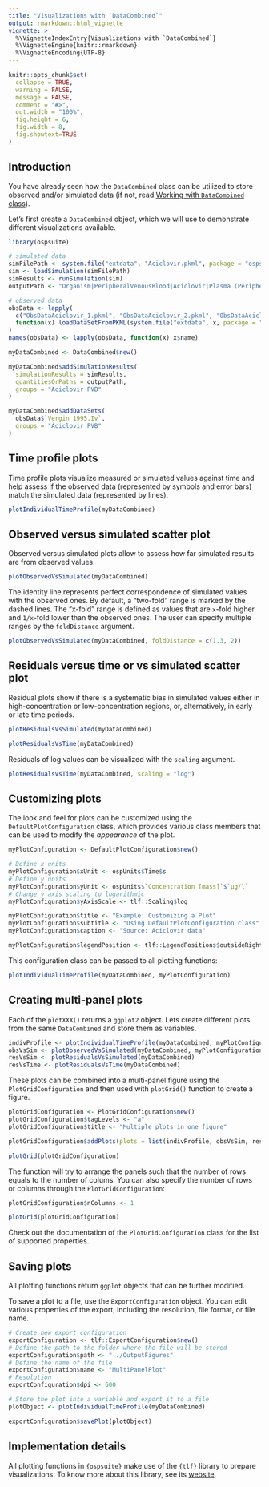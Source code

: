 ```yaml
---
title: "Visualizations with `DataCombined`"
output: rmarkdown::html_vignette
vignette: >
  %\VignetteIndexEntry{Visualizations with `DataCombined`}
  %\VignetteEngine{knitr::rmarkdown}
  %\VignetteEncoding{UTF-8}
---
```


```r
knitr::opts_chunk$set(
  collapse = TRUE,
  warning = FALSE,
  message = FALSE,
  comment = "#>",
  out.width = "100%",
  fig.height = 6,
  fig.width = 8,
  fig.showtext=TRUE
)
```

## Introduction

You have already seen how the `DataCombined` class can be utilized to store observed and/or simulated data (if not, read [Working with `DataCombined` class](data-combined.html)).

Let's first create a `DataCombined` object, which we will use to demonstrate different visualizations available.

```r
library(ospsuite)

# simulated data
simFilePath <- system.file("extdata", "Aciclovir.pkml", package = "ospsuite")
sim <- loadSimulation(simFilePath)
simResults <- runSimulation(sim)
outputPath <- "Organism|PeripheralVenousBlood|Aciclovir|Plasma (Peripheral Venous Blood)"

# observed data
obsData <- lapply(
  c("ObsDataAciclovir_1.pkml", "ObsDataAciclovir_2.pkml", "ObsDataAciclovir_3.pkml"),
  function(x) loadDataSetFromPKML(system.file("extdata", x, package = "ospsuite"))
)
names(obsData) <- lapply(obsData, function(x) x$name)

myDataCombined <- DataCombined$new()

myDataCombined$addSimulationResults(
  simulationResults = simResults,
  quantitiesOrPaths = outputPath,
  groups = "Aciclovir PVB"
)

myDataCombined$addDataSets(
  obsData$`Vergin 1995.Iv`,
  groups = "Aciclovir PVB"
)
```

## Time profile plots

Time profile plots visualize measured or simulated values against time and help 
assess if the observed data (represented by symbols and error bars) match the 
simulated data (represented by lines).

```r
plotIndividualTimeProfile(myDataCombined)
```

## Observed versus simulated scatter plot 

Observed versus simulated plots allow to assess how far simulated results 
are from observed values.

```r
plotObservedVsSimulated(myDataCombined)
```

The identity line represents perfect correspondence of simulated values with the 
observed ones. By default, a "two-fold" range is marked by the dashed lines. 
The "x-fold" range is defined as values that are `x`-fold higher and `1/x`-fold 
lower than the observed ones. The user can specify multiple ranges by the `foldDistance` 
argument.

```r
plotObservedVsSimulated(myDataCombined, foldDistance = c(1.3, 2))
```

## Residuals versus time or vs simulated scatter plot

Residual plots show if there is a systematic bias in simulated values either in 
high-concentration or low-concentration regions, or, alternatively, in early or 
late time periods.

```r
plotResidualsVsSimulated(myDataCombined)
```


```r
plotResidualsVsTime(myDataCombined)
```


Residuals of log values can be visualized with the `scaling` argument.

```r
plotResidualsVsTime(myDataCombined, scaling = "log")
```

## Customizing plots

The look and feel for plots can be customized using the `DefaultPlotConfiguration` class, which provides various class members that can be used to modify the *appearance* of the plot.

```r
myPlotConfiguration <- DefaultPlotConfiguration$new()

# Define x units
myPlotConfiguration$xUnit <- ospUnits$Time$s
# Define y units
myPlotConfiguration$yUnit <- ospUnits$`Concentration [mass]`$`µg/l`
# Change y axis scaling to logarithmic
myPlotConfiguration$yAxisScale <- tlf::Scaling$log

myPlotConfiguration$title <- "Example: Customizing a Plot"
myPlotConfiguration$subtitle <- "Using DefaultPlotConfiguration class"
myPlotConfiguration$caption <- "Source: Aciclovir data"

myPlotConfiguration$legendPosition <- tlf::LegendPositions$outsideRight
```

This configuration class can be passed to all plotting functions:

```r
plotIndividualTimeProfile(myDataCombined, myPlotConfiguration)
```

## Creating multi-panel plots

Each of the `plotXXX()` returns a `ggplot2` object. Lets create different plots 
from the same `DataCombined` and store them as variables.

```r
indivProfile <- plotIndividualTimeProfile(myDataCombined, myPlotConfiguration)
obsVsSim <- plotObservedVsSimulated(myDataCombined, myPlotConfiguration)
resVsSim <- plotResidualsVsSimulated(myDataCombined)
resVsTime <- plotResidualsVsTime(myDataCombined)
```

These plots can be combined into a multi-panel figure using the `PlotGridConfiguration` 
and then used with `plotGrid()` function to create a figure.

```r
plotGridConfiguration <- PlotGridConfiguration$new()
plotGridConfiguration$tagLevels <- "a"
plotGridConfiguration$title <- "Multiple plots in one figure"

plotGridConfiguration$addPlots(plots = list(indivProfile, obsVsSim, resVsSim, resVsTime))

plotGrid(plotGridConfiguration)
```

The function will try to arrange the panels such that the number of rows equals 
to the number of colums. You can also specify the number of rows or columns through 
the `PlotGridConfiguration`:

```r
plotGridConfiguration$nColumns <- 1

plotGrid(plotGridConfiguration)
```

Check out the documentation of the `PlotGridConfiguration` class for the list of 
supported properties.

## Saving plots

All plotting functions return `ggplot` objects that can be further modified.

To save a plot to a file, use the `ExportConfiguration` object. You can edit 
various properties of the export, including the resolution, file format, 
or file name.

```r
# Create new export configuration
exportConfiguration <- tlf::ExportConfiguration$new()
# Define the path to the folder where the file will be stored
exportConfiguration$path <- "../OutputFigures"
# Define the name of the file
exportConfiguration$name <- "MultiPanelPlot"
# Resolution
exportConfiguration$dpi <- 600

# Store the plot into a variable and export it to a file
plotObject <- plotIndividualTimeProfile(myDataCombined)

exportConfiguration$savePlot(plotObject)
```

## Implementation details

All plotting functions in `{ospsuite}` make use of the `{tlf}` library to prepare visualizations. To know more about this library, see its [website](https://www.open-systems-pharmacology.org/TLF-Library/).
